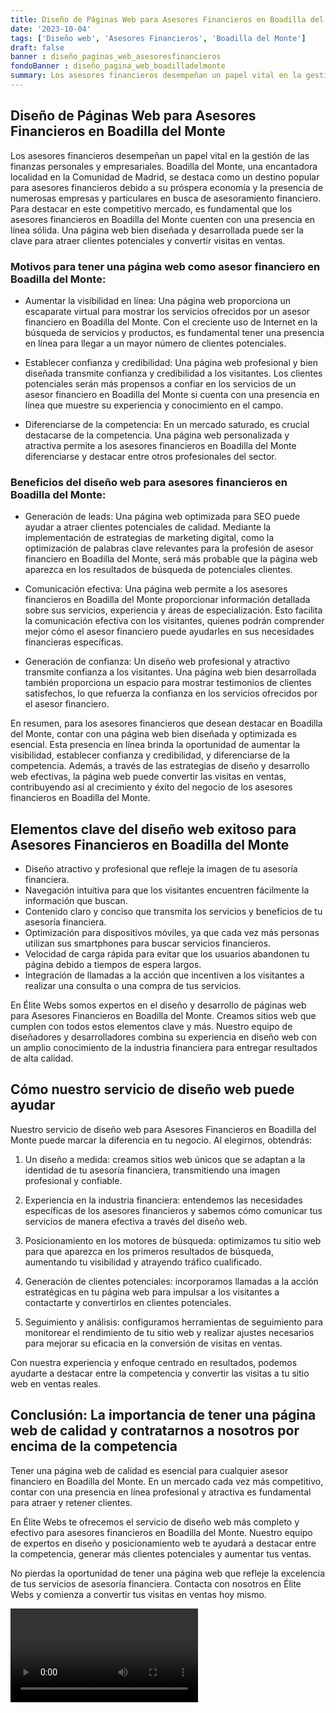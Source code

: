 ```yaml
---
title: Diseño de Páginas Web para Asesores Financieros en Boadilla del Monte
date: '2023-10-04'
tags: ['Diseño web', 'Asesores Financieros', 'Boadilla del Monte']
draft: false
banner : diseño_paginas_web_asesoresfinancieros
fondoBanner : diseño_pagina_web_boadilladelmonte
summary: Los asesores financieros desempeñan un papel vital en la gestión de las finanzas personales y empresariales. Boadilla del Monte, una encantadora localidad en la Comunidad de Madrid, se destaca como un destino popular para asesores financieros debido a su próspera economía y la presencia de numerosas empresas y particulares en busca de asesoramiento financiero. Para destacar en este competitivo mercado, es fundamental que los asesores financieros en Boadilla del Monte cuenten con una presencia en línea sólida. Una página web bien diseñada y desarrollada puede ser la clave para atraer clientes potenciales y convertir visitas en ventas.
---
```


## Diseño de Páginas Web para Asesores Financieros en Boadilla del Monte

Los asesores financieros desempeñan un papel vital en la gestión de las finanzas personales y empresariales. Boadilla del Monte, una encantadora localidad en la Comunidad de Madrid, se destaca como un destino popular para asesores financieros debido a su próspera economía y la presencia de numerosas empresas y particulares en busca de asesoramiento financiero. Para destacar en este competitivo mercado, es fundamental que los asesores financieros en Boadilla del Monte cuenten con una presencia en línea sólida. Una página web bien diseñada y desarrollada puede ser la clave para atraer clientes potenciales y convertir visitas en ventas.

### Motivos para tener una página web como asesor financiero en Boadilla del Monte:

- Aumentar la visibilidad en línea: Una página web proporciona un escaparate virtual para mostrar los servicios ofrecidos por un asesor financiero en Boadilla del Monte. Con el creciente uso de Internet en la búsqueda de servicios y productos, es fundamental tener una presencia en línea para llegar a un mayor número de clientes potenciales.

- Establecer confianza y credibilidad: Una página web profesional y bien diseñada transmite confianza y credibilidad a los visitantes. Los clientes potenciales serán más propensos a confiar en los servicios de un asesor financiero en Boadilla del Monte si cuenta con una presencia en línea que muestre su experiencia y conocimiento en el campo.

- Diferenciarse de la competencia: En un mercado saturado, es crucial destacarse de la competencia. Una página web personalizada y atractiva permite a los asesores financieros en Boadilla del Monte diferenciarse y destacar entre otros profesionales del sector.

### Beneficios del diseño web para asesores financieros en Boadilla del Monte:

- Generación de leads: Una página web optimizada para SEO puede ayudar a atraer clientes potenciales de calidad. Mediante la implementación de estrategias de marketing digital, como la optimización de palabras clave relevantes para la profesión de asesor financiero en Boadilla del Monte, será más probable que la página web aparezca en los resultados de búsqueda de potenciales clientes.

- Comunicación efectiva: Una página web permite a los asesores financieros en Boadilla del Monte proporcionar información detallada sobre sus servicios, experiencia y áreas de especialización. Esto facilita la comunicación efectiva con los visitantes, quienes podrán comprender mejor cómo el asesor financiero puede ayudarles en sus necesidades financieras específicas.

- Generación de confianza: Un diseño web profesional y atractivo transmite confianza a los visitantes. Una página web bien desarrollada también proporciona un espacio para mostrar testimonios de clientes satisfechos, lo que refuerza la confianza en los servicios ofrecidos por el asesor financiero.

En resumen, para los asesores financieros que desean destacar en Boadilla del Monte, contar con una página web bien diseñada y optimizada es esencial. Esta presencia en línea brinda la oportunidad de aumentar la visibilidad, establecer confianza y credibilidad, y diferenciarse de la competencia. Además, a través de las estrategias de diseño y desarrollo web efectivas, la página web puede convertir las visitas en ventas, contribuyendo así al crecimiento y éxito del negocio de los asesores financieros en Boadilla del Monte.

<GifSeo />

<Cta />

## Elementos clave del diseño web exitoso para Asesores Financieros en Boadilla del Monte

- Diseño atractivo y profesional que refleje la imagen de tu asesoría financiera.
- Navegación intuitiva para que los visitantes encuentren fácilmente la información que buscan.
- Contenido claro y conciso que transmita los servicios y beneficios de tu asesoría financiera.
- Optimización para dispositivos móviles, ya que cada vez más personas utilizan sus smartphones para buscar servicios financieros.
- Velocidad de carga rápida para evitar que los usuarios abandonen tu página debido a tiempos de espera largos.
- Integración de llamadas a la acción que incentiven a los visitantes a realizar una consulta o una compra de tus servicios.

En Élite Webs somos expertos en el diseño y desarrollo de páginas web para Asesores Financieros en Boadilla del Monte. Creamos sitios web que cumplen con todos estos elementos clave y más. Nuestro equipo de diseñadores y desarrolladores combina su experiencia en diseño web con un amplio conocimiento de la industria financiera para entregar resultados de alta calidad.

## Cómo nuestro servicio de diseño web puede ayudar

Nuestro servicio de diseño web para Asesores Financieros en Boadilla del Monte puede marcar la diferencia en tu negocio. Al elegirnos, obtendrás:

1. Un diseño a medida: creamos sitios web únicos que se adaptan a la identidad de tu asesoría financiera, transmitiendo una imagen profesional y confiable.

2. Experiencia en la industria financiera: entendemos las necesidades específicas de los asesores financieros y sabemos cómo comunicar tus servicios de manera efectiva a través del diseño web.

3. Posicionamiento en los motores de búsqueda: optimizamos tu sitio web para que aparezca en los primeros resultados de búsqueda, aumentando tu visibilidad y atrayendo tráfico cualificado.

4. Generación de clientes potenciales: incorporamos llamadas a la acción estratégicas en tu página web para impulsar a los visitantes a contactarte y convertirlos en clientes potenciales.

5. Seguimiento y análisis: configuramos herramientas de seguimiento para monitorear el rendimiento de tu sitio web y realizar ajustes necesarios para mejorar su eficacia en la conversión de visitas en ventas.

Con nuestra experiencia y enfoque centrado en resultados, podemos ayudarte a destacar entre la competencia y convertir las visitas a tu sitio web en ventas reales.

## Conclusión: La importancia de tener una página web de calidad y contratarnos a nosotros por encima de la competencia

Tener una página web de calidad es esencial para cualquier asesor financiero en Boadilla del Monte. En un mercado cada vez más competitivo, contar con una presencia en línea profesional y atractiva es fundamental para atraer y retener clientes.

En Élite Webs te ofrecemos el servicio de diseño web más completo y efectivo para asesores financieros en Boadilla del Monte. Nuestro equipo de expertos en diseño y posicionamiento web te ayudará a destacar entre la competencia, generar más clientes potenciales y aumentar tus ventas.

No pierdas la oportunidad de tener una página web que refleje la excelencia de tus servicios de asesoría financiera. Contacta con nosotros en Élite Webs y comienza a convertir tus visitas en ventas hoy mismo.

<Video />

<CtaBot job='Asesores Financieros' city='Boadilla del Monte'/>

<Gmaps query='Boadilla del Monte+españa+maps' />